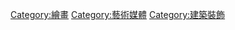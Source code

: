 {{Catnav|頁面分類|人文學科|艺术|繪畫}}
{{Commonscat|Murals}}
{{catmore}}
[[Category:繪畫|Category:繪畫]]
[[Category:藝術媒體|Category:藝術媒體]]
[[Category:建築裝飾|Category:建築裝飾]]
